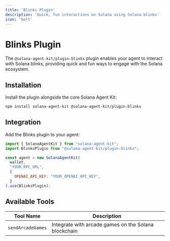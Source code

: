```yaml
---
title: 'Blinks Plugin'
description: 'Quick, fun interactions on Solana using Solana blinks'
icon: 'bolt'
---
```


# Blinks Plugin

The `@solana-agent-kit/plugin-blinks` plugin enables your agent to interact with Solana blinks, providing quick and fun ways to engage with the Solana ecosystem.

## Installation

Install the plugin alongside the core Solana Agent Kit:

```bash
npm install solana-agent-kit @solana-agent-kit/plugin-blinks
```

## Integration

Add the Blinks plugin to your agent:

```javascript
import { SolanaAgentKit } from "solana-agent-kit";
import BlinksPlugin from "@solana-agent-kit/plugin-blinks";

const agent = new SolanaAgentKit(
  wallet,
  "YOUR_RPC_URL",
  {
    OPENAI_API_KEY: "YOUR_OPENAI_API_KEY",
  }
).use(BlinksPlugin);
```

## Available Tools

| Tool Name | Description |
|-----------|-------------|
| `sendArcadeGames` | Integrate with arcade games on the Solana blockchain |

